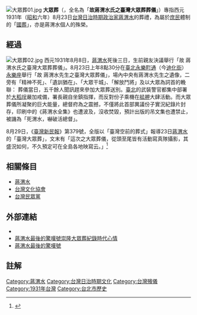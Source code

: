 [[File:大眾葬01.jpg|thumb]]
'''大眾葬'''（{{lang-nan-tw|'''''Tāi-tsiòng-tsòng'''''}}，全名為「'''故蔣渭水氏之臺灣大眾葬葬儀'''」）專指西元1931年（[[昭和|昭和]]六年）8月23日[[台灣日治時期|台灣日治時期]][[政治家|政治家]][[蔣渭水|蔣渭水]]的葬禮，為屬於[[庶民|庶民]]體制的「[[國葬|國葬]]」，亦是蔣渭水個人的殊榮。

== 經過 ==
[[File:大眾葬02.jpg|thumb]]
西元1931年8月8日，[[蔣渭水|蔣渭水]]死後三日，生前親友決議舉行「故 蔣渭水氏之臺灣大眾葬葬儀」。8月23日上年8點30分在[[臺北市|臺北]][[永樂町|永樂町通]]（今[[迪化街|迪化街]]）[[永樂座|永樂座]]舉行「故 蔣渭水先生之臺灣大眾葬儀」，場內中央有蔣渭水先生之遺像，二旁有「精神不死」、「遺訓猶在」、「大眾干城」、「解放鬥將」及以大眾為詞首的輓聯：
{{quote|
「大義受大名　生據大安作營陣　死埋大直　大夢誰先覺 ；<p >
      眾民歸眾望　功憑眾志以成城　力排眾難　眾醉君獨醒。」
}}
葬儀當日，五千餘人聞訊趕來參加大眾葬送別。[[臺北州|臺北]]的武裝警官都集中部署於[[大稻埕|大稻埕]]嚴加戒備，署長親自坐鎮指揮，而反對份子乘機在[[艋舺|艋舺]]大肆活動。而大眾葬儀所凝聚的巨大能量，總督府為之震撼，不僅將此首部異議份子實況紀錄片封存，印刷中的《蔣渭水全集》也遭波及，沒收焚毀，預計出版的吊文集也遭禁止，被譏為「死渭水，嚇破活總督」。

8月29日，《[[臺灣新民報|臺灣新民報]]》第379號，全版以「臺灣空前的葬式」報導23日[[蔣渭水|蔣渭水]]的「臺灣大眾葬」，文末有「這次之大眾葬儀，從頭至尾皆有活動寫真隊攝影，其盛況如何，不久預定可在全島各地映寫云。」<ref>{{Cite web |url=http://weishui.org/index-4a.html |title=蔣渭水最後的驚嘆號崇隆大眾葬紀錄時代心情 |access-date=2014-02-11 |archive-date=2014-01-10 |archive-url=https://web.archive.org/web/20140110090644/http://weishui.org/index-4a.html |dead-url=no }}</ref>

== 相關條目 ==
* [[蔣渭水|蔣渭水]]
* [[台灣文化協會|台灣文化協會]]
* [[臺灣民眾黨_(1927年)|台灣民眾黨]]

== 外部連結 ==
* {{YouTube|_niCNsw8pww|故蔣渭水先生葬儀實況 （昭和六年八月）}}
* [https://web.archive.org/web/20140110090644/http://weishui.org/index-4a.html 蔣渭水最後的驚嘆號崇隆大眾葬紀錄時代心情]
* [http://blog.yam.com/cs806/article/68863472 蔣渭水最後的驚嘆號]{{Wayback|url=http://blog.yam.com/cs806/article/68863472 |date=20140224005831 }}

== 註解 ==
{{reflist}}

[[Category:蔣渭水|Category:蔣渭水]]
[[Category:台灣日治時期文化|Category:台灣日治時期文化]]
[[Category:台灣殯儀|Category:台灣殯儀]]
[[Category:1931年台灣|Category:1931年台灣]]
[[Category:台北市歷史|Category:台北市歷史]]
